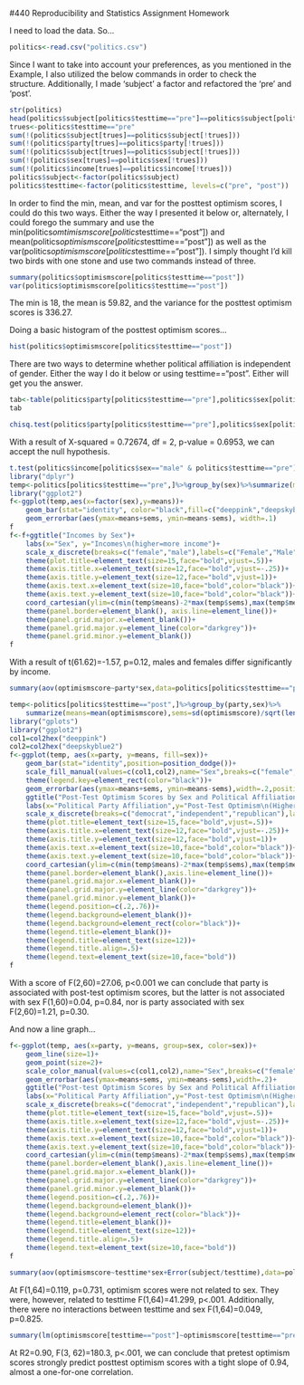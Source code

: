 #440 Reproducibility and Statistics Assignment Homework

<!-- This is an Rmd comment. -->
<!--
You can make comments several lines long by inserting
the text in between the the start and the end of the 
comment.

Comments are where I'll tell you what to do. You should
use the space directly below the comments to do what
the comment asks. You should also describe what you're
doing to make it obvious to the reader so they can
easily follow your logic in a fully reproducible way.
For any statistical tests you run, you should explain
the results in plain English and present the statistics
as you would in an APA style manuscript. For any symbols
you don't know how to use/can't use, feel free to use the name
instead (e.g. alpha)
--> 

<!-- Load the politics.csv data file. -->

I need to load the data.  So...

```r
politics<-read.csv("politics.csv")
```

<!-- 
Check the structure.
subject, party, testtime, minwage, and sex need to be factors.
optimismscore and income should be integer and numeric vectors.
Fix any variables that aren't right.
-->

Since I want to take into account your preferences, as you mentioned in the Example, I also utilized the below commands in order to check the structure. Additionally, I made 'subject' a factor and refactored the 'pre' and 'post'.

```r
str(politics)
head(politics$subject[politics$testtime=="pre"]==politics$subject[politics$testtime=="post"])
trues<-politics$testtime=="pre"
sum(!(politics$subject[trues]==politics$subject[!trues]))
sum(!(politics$party[trues]==politics$party[!trues]))
sum(!(politics$subject[trues]==politics$subject[!trues]))
sum(!(politics$sex[trues]==politics$sex[!trues]))
sum(!(politics$income[trues]==politics$income[!trues]))
politics$subject<-factor(politics$subject)
politics$testtime<-factor(politics$testtime, levels=c("pre", "post"))
```

<!-- Find the minimum, mean, and variance for posttest
optimism scores. -->

In order to find the min, mean, and var for the posttest optimism scores, I could do this two ways.  Either the way I presented it below or, alternately, I could forego the summary and use the min(politics$omtimismscore[politics$testtime=="post"]) and mean(politics$optimismscore[politics$testtime=="post"]) as well as the var(politics$optimismscore[politics$testtime=="post"]).  I simply thought I'd kill two birds with one stone and use two commands instead of three.

```r
summary(politics$optimismscore[politics$testtime=="post"])
var(politics$optimismscore[politics$testtime=="post"])
```

The min is 18, the mean is 59.82, and the variance for the posttest optimism scores is 336.27.

<!-- Create a histogram of posttest optimism scores.
Feel free to use the default ugly settings since
we didn't cover how to do this in ggplot2. If
you're a real go-getter, see if you can figure
out how to make a prettier histogram with better
labels, etc. using ggplot2. -->

Doing a basic histogram of the posttest optimism scores...

```r
hist(politics$optimismscore[politics$testtime=="post"])
```

<!-- Run a test to determine whether political affiliation
is independent of one's gender.
Present the data supporting your analyses in graphical or
tabular form.
-->

There are two ways to determine whether political affiliation is independent of gender.  Either the way I do it below or using testtime=="post".  Either will get you the answer.

```r
tab<-table(politics$party[politics$testtime=="pre"],politics$sex[politics$testtime=="pre"])
tab

chisq.test(politics$party[politics$testtime=="pre"],politics$sex[politics$testtime=="pre"])
```

With a result of X-squared = 0.72674, df = 2, p-value = 0.6953, we can accept the null hypothesis.

<!-- Run a test to determine whether or not males and females
have different incomes.
Create a graph to display your data that includes the relevant
means and standard errors.-->

```r
t.test(politics$income[politics$sex=="male" & politics$testtime=="pre"],politics$income[politics$sex=="female" & politics$testtime=="pre"])
library("dplyr")
temp<-politics[politics$testtime=="pre",]%>%group_by(sex)%>%summarize(means=mean(income),sems=sd(income)/sqrt(length(income)))
library("ggplot2")
f<-ggplot(temp,aes(x=factor(sex),y=means))+
    geom_bar(stat="identity", color="black",fill=c("deeppink","deepskyblue2"))+
    geom_errorbar(aes(ymax=means+sems, ymin=means-sems), width=.1)
f
f<-f+ggtitle("Incomes by Sex")+
    labs(x="Sex", y="Incomes\n(higher=more income")+
    scale_x_discrete(breaks=c("female","male"),labels=c("Female","Male"))+
    theme(plot.title=element_text(size=15,face="bold",vjust=.5))+
    theme(axis.title.x=element_text(size=12,face="bold",vjust=-.25))+
    theme(axis.title.y=element_text(size=12,face="bold",vjust=1))+
    theme(axis.text.x=element_text(size=10,face="bold",color="black"))+
    theme(axis.text.y=element_text(size=10,face="bold",color="black"))+
    coord_cartesian(ylim=c(min(temp$means)-2*max(temp$sems),max(temp$means)+2*max(temp$sems)))+
    theme(panel.border=element_blank(), axis.line=element_line())+
    theme(panel.grid.major.x=element_blank())+
    theme(panel.grid.major.y=element_line(color="darkgrey"))+
    theme(panel.grid.minor.y=element_blank())
f
```
With a result of t(61.62)=-1.57, p=0.12, males and females differ significantly by income.

<!-- See if male and females with different political affiliations
have different posttest optimism scores. Create a graph to display
your data that includes the relevant means and standard errors.-->

```r
summary(aov(optimismscore~party*sex,data=politics[politics$testtime=="post",]))

temp<-politics[politics$testtime=="post",]%>%group_by(party,sex)%>%
    summarize(means=mean(optimismscore),sems=sd(optimismscore)/sqrt(length(optimismscore)))
library("gplots")
library("ggplot2")
col1=col2hex("deeppink")
col2=col2hex("deepskyblue2")
f<-ggplot(temp, aes(x=party, y=means, fill=sex))+
    geom_bar(stat="identity",position=position_dodge())+
    scale_fill_manual(values=c(col1,col2),name="Sex",breaks=c("female","male"),labels=c("Female", "Male"))+
    theme(legend.key=element_rect(color="black"))+
    geom_errorbar(aes(ymax=means+sems, ymin=means-sems),width=.2,position=position_dodge(.9))+
    ggtitle("Post-Test Optimism Scores by Sex and Political Affiliation")+
    labs(x="Political Party Affiliation",y="Post-Test Optimism\n(Higher Value=Greater Optimism)")+
    scale_x_discrete(breaks=c("democrat","independent","republican"),labels=c("Democrat","Independent","Republican"))+
    theme(plot.title=element_text(size=15,face="bold",vjust=.5))+
    theme(axis.title.x=element_text(size=12,face="bold",vjust=-.25))+
    theme(axis.title.y=element_text(size=12,face="bold",vjust=1))+
    theme(axis.text.x=element_text(size=10,face="bold",color="black"))+
    theme(axis.text.y=element_text(size=10,face="bold",color="black"))+
    coord_cartesian(ylim=c(min(temp$means)-2*max(temp$sems),max(temp$means)+2*max(temp$sems)))+
    theme(panel.border=element_blank(),axis.line=element_line())+
    theme(panel.grid.major.x=element_blank())+
    theme(panel.grid.major.y=element_line(color="darkgrey"))+
    theme(panel.grid.minor.y=element_blank())+
    theme(legend.position=c(.2,.76))+
    theme(legend.background=element_blank())+
    theme(legend.background=element_rect(color="black"))+
    theme(legend.title=element_blank())+
    theme(legend.title=element_text(size=12))+
    theme(legend.title.align=.5)+
    theme(legend.text=element_text(size=10,face="bold"))
f
```
With a score of F(2,60)=27.06, p<0.001 we can conclude that party is associated with post-test optimism scores, but the latter is not associated with sex F(1,60)=0.04, p=0.84, nor is party associated with sex F(2,60)=1.21, p=0.30.

<!-- Create a line graph for the same data. With
error bars of course!-->

And now a line graph...
```r
f<-ggplot(temp, aes(x=party, y=means, group=sex, color=sex))+
    geom_line(size=1)+
    geom_point(size=2)+
    scale_color_manual(values=c(col1,col2),name="Sex",breaks=c("female","male"),labels=c("Female", "Male"))+
    geom_errorbar(aes(ymax=means+sems, ymin=means-sems),width=.2)+
    ggtitle("Post-test Optimism Scores by Sex and Political Affiliation")+
    labs(x="Political Party Affiliation",y="Post-test Optimism\n(Higher Value=Greater Optimism)")+
    scale_x_discrete(breaks=c("democrat","independent","republican"),labels=c("Democrat","Independent","Republican"))+
    theme(plot.title=element_text(size=15,face="bold",vjust=.5))+
    theme(axis.title.x=element_text(size=12,face="bold",vjust=-.25))+
    theme(axis.title.y=element_text(size=12,face="bold",vjust=1))+
    theme(axis.text.x=element_text(size=10,face="bold",color="black"))+
    theme(axis.text.y=element_text(size=10,face="bold",color="black"))+
    coord_cartesian(ylim=c(min(temp$means)-2*max(temp$sems),max(temp$means)+2*max(temp$sems)))+
    theme(panel.border=element_blank(),axis.line=element_line())+
    theme(panel.grid.major.x=element_blank())+
    theme(panel.grid.major.y=element_line(color="darkgrey"))+
    theme(panel.grid.minor.y=element_blank())+
    theme(legend.position=c(.2,.76))+
    theme(legend.background=element_blank())+
    theme(legend.background=element_rect(color="black"))+
    theme(legend.title=element_blank())+
    theme(legend.title=element_text(size=12))+
    theme(legend.title.align=.5)+
    theme(legend.text=element_text(size=10,face="bold"))
f
```

<!-- Run a test to see if optimism scores pre- and post
watching videos depends on sex.-->

```r
summary(aov(optimismscore~testtime*sex+Error(subject/testtime),data=politics))
```

At F(1,64)=0.119, p=0.731, optimism scores were not related to sex.  They were, however, related to testtime F(1,64)=41.299, p<.001.  Additionally, there were no interactions between testtime and sex F(1,64)=0.049, p=0.825.

<!-- Run a Multiple Regression Analysis to see
whether you can predict someones posttest optimism
scores from their pretest optimism scores and party
affiliation. Create a figure that shows the distributions
of pre- and posttest optimism scores and sex and create
lines that best fit the data for both sexes regardless of
whether the lines are warranted based on the statistical
analyses-->

```r
summary(lm(optimismscore[testtime=="post"]~optimismscore[testtime=="pre"]+party[testtime=="pre"],data=politics))
```
At R2=0.90, F(3, 62)=180.3, p<.001, we can conclude that pretest optimism scores strongly predict posttest optimism scores with a tight slope of 0.94, almost a one-for-one correlation.  
